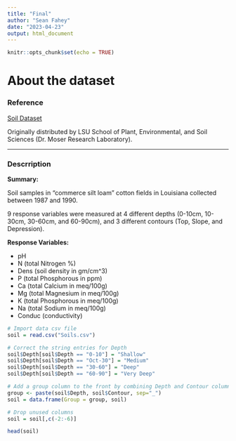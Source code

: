 ```yaml
---
title: "Final"
author: "Sean Fahey"
date: "2023-04-23"
output: html_document
---
```


```r
knitr::opts_chunk$set(echo = TRUE)


```

# About the dataset


### Reference

[Soil Dataset](https://www.kaggle.com/datasets/ramakrishnanthiyagu/soil-
compositions)

Originally distributed by LSU School of Plant, Environmental, and Soil 
Sciences (Dr. Moser Research Laboratory). 

<hr>

### Descrription

__Summary:__

Soil samples in "commerce silt loam" cotton fields in Louisiana collected 
between 1987 and 1990.

9 response variables were measured at 4 different depths (0-10cm, 10-30cm, 
30-60cm, and 60-90cm), and 3 different contours (Top, Slope, and Depression).

__Response Variables:__

- pH
- N (total Nitrogen %)
- Dens (soil density in gm/cm^3)
- P (total Phosphorous in ppm)
- Ca (total Calcium in meq/100g)
- Mg (total Magnesium in meq/100g)
- K (total Phosphorous in meq/100g)
- Na (total Sodium in meq/100g)
- Conduc (conductivity)


```r
# Import data csv file
soil = read.csv("Soils.csv")

# Correct the string entries for Depth
soil$Depth[soil$Depth == "0-10"] = "Shallow"
soil$Depth[soil$Depth == "Oct-30"] = "Medium"
soil$Depth[soil$Depth == "30-60"] = "Deep"
soil$Depth[soil$Depth == "60-90"] = "Very Deep"

# Add a group column to the front by combining Depth and Contour columns
group <- paste(soil$Depth, soil$Contour, sep="_")
soil = data.frame(Group = group, soil)

# Drop unused columns
soil = soil[,c(-2:-6)]

head(soil)
```




```r


```




```r


```




```r


```




```r


```




```r


```




```r


```




```r


```

















